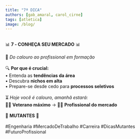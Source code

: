 ```yaml
---
title: "7ª DICA"
authors: [gab_amaral, carol_cirne]
tags: [atletica]
image: /blog/
---
```

⠀⠀⠀⠀⠀⠀⠀⠀⠀  
📊  **7 - CONHEÇA SEU MERCADO**  📊  
⠀⠀⠀⠀⠀⠀⠀⠀⠀  
👔 *Do calouro ao profissional em formação*  
⠀⠀⠀⠀⠀⠀⠀⠀⠀  
🔍 **Por que é crucial:**  
• Entenda as **tendências da área**  
• Descubra **nichos em alta**  
• Prepare-se desde cedo para **processos seletivos**  
⠀⠀⠀⠀⠀⠀⠀⠀⠀  
⏳ *Hoje você é calouro, amanhã estará:*  
👨‍🎓 **Veterano máximo** → 👨‍💼 **Profissional do mercado**  
⠀⠀⠀⠀⠀⠀⠀⠀⠀  
🚀 **MUTANTES** 🚀  
⠀⠀⠀⠀⠀⠀⠀⠀⠀  
#Engenharia #MercadoDeTrabalho #Carreira #DicasMutantes #FuturoProfissional